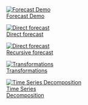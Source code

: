 
<div class="image-grid">

<div class="image-container">
  <a href="topics/intro/forecaster_demo.qmd">
    <img src="images/intro.png" alt="Forecast Demo" class="topic-image">
    <div class="image-text">Forecast Demo</div>
  </a>
</div>


<div class="image-container">
  <a href="topics/intro/direct_forecasting.qmd">
    <img src="images/direct_forecast.png" alt="Direct forecast" class="topic-image">
    <div class="image-text">Direct forecast</div>
  </a>
</div>


<div class="image-container">
  <a href="topics/intro/recursive_forecasting.qmd">
    <img src="images/recursive_forecast.png" alt="Direct forecast" class="topic-image">
    <div class="image-text">Recursive forecast</div>
  </a>
</div>

<div class="image-container">
  <a href="topics/ts_decomposition/transformations.qmd">
    <img src="images/transformations.png" alt="Transformations" class="topic-image">
    <div class="image-text">Transformations</div>
  </a>
</div>


<div class="image-container">
  <a href="topics/ts_decomposition/ts_decomposition_page.qmd">
    <img src="images/ts_decomp/ts_composition.png" alt="Time Series Decomposition" class="topic-image">
    <div class="image-text">Time Series<br>Decomposition</div>
  </a>
</div>



</div>
